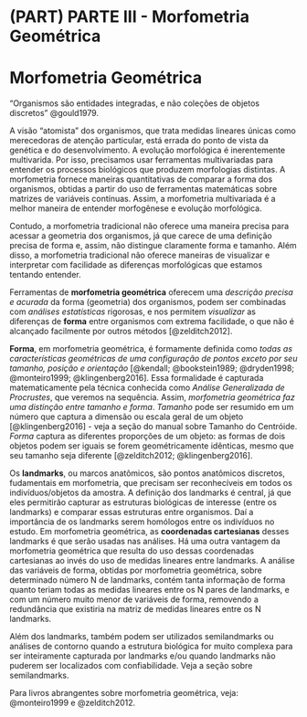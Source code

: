 # (PART) PARTE III - Morfometria Geométrica {.unnumbered}

# Morfometria Geométrica {#cap3}

"Organismos são entidades integradas, e não coleções de objetos discretos" @gould1979.

A visão "atomista" dos organismos, que trata medidas lineares únicas como merecedoras de atenção particular, está errada do ponto de vista da genética e do desenvolvimento. A evolução morfológica é inerentemente multivarida. Por isso, precisamos usar ferramentas multivariadas para entender os processos biológicos que produzem morfologias distintas. A morfometria fornece maneiras quantitativas de comparar a forma dos organismos, obtidas a partir do uso de ferramentas matemáticas sobre matrizes de variáveis contínuas. Assim, a morfometria multivariada é a melhor maneira de entender morfogênese e evolução morfológica.

Contudo, a morfometria tradicional não oferece uma maneira precisa para acessar a geometria dos organismos, já que carece de uma definição precisa de forma e, assim, não distingue claramente forma e tamanho. Além disso, a morfometria tradicional não oferece maneiras de visualizar e interpretar com facilidade as diferenças morfológicas que estamos tentando entender.

Ferramentas de **morfometria geométrica** oferecem uma *descrição precisa e acurada* da forma (geometria) dos organismos, podem ser combinadas com *análises estatísticas* rigorosas, e nos permitem *visualizar* as diferenças de **forma** entre organismos com extrema facilidade, o que não é alcançado facilmente por outros métodos [@zelditch2012].

**Forma**, em morfometria geométrica, é formamente definida como *todas as características geométricas de uma configuração de pontos exceto por seu tamanho, posição e orientação* [@kendall; @bookstein1989; @dryden1998; @monteiro1999; @klingenberg2016]. Essa formalidade é capturada matematicamente pela técnica conhecida como *Análise Generalizada de Procrustes*, que veremos na sequência. Assim, *morfometria geométrica faz uma distinção entre tamanho e forma*. *Tamanho* pode ser resumido em um número que captura a dimensão ou escala geral de um objeto [@klingenberg2016] - veja a seção do manual sobre Tamanho do Centróide. *Forma* captura as diferentes proporções de um objeto: as formas de dois objetos podem ser iguais se forem geométricamente idênticas, mesmo que seu tamanho seja diferente [@zelditch2012; @klingenberg2016].

Os **landmarks**, ou marcos anatômicos, são pontos anatômicos discretos, fudamentais em morfometria, que precisam ser reconhecíveis em todos os indivíduos/objetos da amostra. A definição dos landmarks é central, já que eles permitirão capturar as estruturas biológicas de interesse (entre os landmarks) e comparar essas estruturas entre organismos. Daí a importância de os landmarks serem homólogos entre os indivíduos no estudo. Em morfometria geométrica, as **coordenadas cartesianas** desses landmarks é que serão usadas nas análises. Há uma outra vantagem da morfometria geométrica que resulta do uso dessas coordenadas cartesianas ao invés do uso de medidas lineares entre landmarks. A análise das variáveis de forma, obtidas por morfometria geométrica, sobre determinado número N de landmarks, contém tanta informação de forma quanto teriam todas as medidas lineares entre os N pares de landmarks, e com um número muito menor de variáveis de forma, removendo a redundância que existiria na matriz de medidas lineares entre os N landmarks.

Além dos landmarks, também podem ser utilizados semilandmarks ou análises de contorno quando a estrutura biológica for muito complexa para ser inteiramente capturada por landmarks e/ou quando landmarks não puderem ser localizados com confiabilidade. Veja a seção sobre semilandmarks.

Para livros abrangentes sobre morfometria geométrica, veja: @monteiro1999 e @zelditch2012.

\pagebreak
